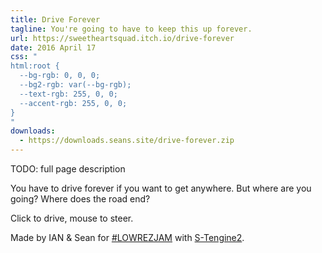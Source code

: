 ```yaml
---
title: Drive Forever
tagline: You're going to have to keep this up forever.
url: https://sweetheartsquad.itch.io/drive-forever
date: 2016 April 17
css: "
html:root {
  --bg-rgb: 0, 0, 0;
  --bg2-rgb: var(--bg-rgb);
  --text-rgb: 255, 0, 0;
  --accent-rgb: 255, 0, 0;
}
"
downloads:
  - https://downloads.seans.site/drive-forever.zip
---
```


TODO: full page description



You have to drive forever if you want to get anywhere. But where are you going? Where does the road end?

Click to drive, mouse to steer.

Made by IAN & Sean for [#LOWREZJAM](https://itch.io/jam/lowrezjam2016) with [S-Tengine2](https://github.com/SweetheartSquad/S-Tengine2).
